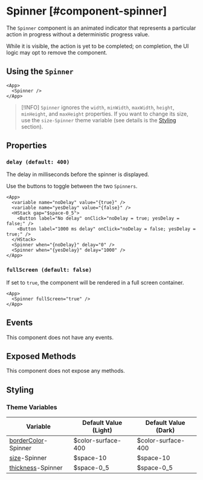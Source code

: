 # Spinner [#component-spinner]

The `Spinner` component is an animated indicator that represents a particular action in progress without a deterministic progress value.

While it is visible, the action is yet to be completed; on completion, the UI logic may opt to remove the component.

## Using the `Spinner`

```xmlui-pg copy display name="Example: using Spinner"
<App>
  <Spinner />
</App>
```

>[!INFO]
> `Spinner` ignores the `width`, `minWidth`, `maxWidth`, `height`, `minHeight`, and `maxHeight` properties. If you want to change its size, use the `size-Spinner` theme variable (see details is the [Styling](#styling) section).

## Properties

### `delay (default: 400)`

The delay in milliseconds before the spinner is displayed.

Use the buttons to toggle between the two `Spinners`.

```xmlui-pg copy {8-9} display name="Example: delay"
<App>
  <variable name="noDelay" value="{true}" />
  <variable name="yesDelay" value="{false}" />
  <HStack gap="$space-0_5">
    <Button label="No delay" onClick="noDelay = true; yesDelay = false;" />
    <Button label="1000 ms delay" onClick="noDelay = false; yesDelay = true;" />
  </HStack>
  <Spinner when="{noDelay}" delay="0" />
  <Spinner when="{yesDelay}" delay="1000" />
</App>
```

### `fullScreen (default: false)`

If set to `true`, the component will be rendered in a full screen container.

```xmlui-pg copy display name="Example: fullScreen" height="200px"
<App>
  <Spinner fullScreen="true" />
</App>
```

## Events

This component does not have any events.

## Exposed Methods

This component does not expose any methods.

## Styling

### Theme Variables

| Variable | Default Value (Light) | Default Value (Dark) |
| --- | --- | --- |
| [borderColor](../styles-and-themes/common-units/#color)-Spinner | $color-surface-400 | $color-surface-400 |
| [size](../styles-and-themes/common-units/#size)-Spinner | $space-10 | $space-10 |
| [thickness](../styles-and-themes/common-units/#size)-Spinner | $space-0_5 | $space-0_5 |
